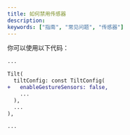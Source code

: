 ```yaml
---
title: 如何禁用传感器
description:
keywords: ["指南", "常见问题", "传感器"]
---
```


你可以使用以下代码：

```diff {5} showLineNumbers
...

Tilt(
  tiltConfig: const TiltConfig(
+   enableGestureSensors: false,
    ...
  ),
  ...
),

...
```
